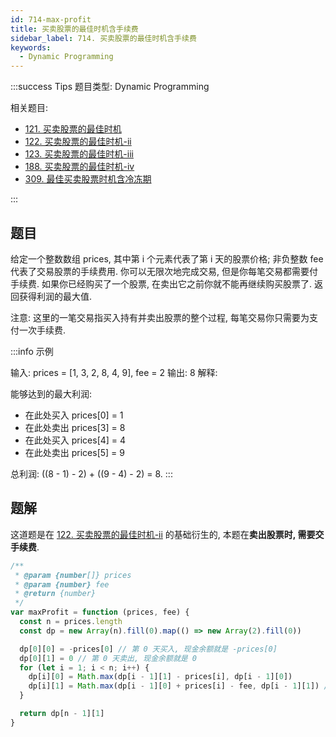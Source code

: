 ```yaml
---
id: 714-max-profit
title: 买卖股票的最佳时机含手续费
sidebar_label: 714. 买卖股票的最佳时机含手续费
keywords:
  - Dynamic Programming
---
```


:::success Tips
题目类型: Dynamic Programming

相关题目:

- [121. 买卖股票的最佳时机](/leetcode/easy/121-max-profit)
- [122. 买卖股票的最佳时机-ii](/leetcode/medium/122-max-profit)
- [123. 买卖股票的最佳时机-iii](/leetcode/hard/123-max-profit)
- [188. 买卖股票的最佳时机-iv](/leetcode/hard/188-max-profit)
- [309. 最佳买卖股票时机含冷冻期](/leetcode/medium/309-max-profit)

:::

## 题目

给定一个整数数组 prices, 其中第 i 个元素代表了第 i 天的股票价格; 非负整数 fee 代表了交易股票的手续费用. 你可以无限次地完成交易, 但是你每笔交易都需要付手续费. 如果你已经购买了一个股票, 在卖出它之前你就不能再继续购买股票了. 返回获得利润的最大值.

注意: 这里的一笔交易指买入持有并卖出股票的整个过程, 每笔交易你只需要为支付一次手续费.

:::info 示例

输入: prices = [1, 3, 2, 8, 4, 9], fee = 2
输出: 8
解释:

能够达到的最大利润:

- 在此处买入 prices[0] = 1
- 在此处卖出 prices[3] = 8
- 在此处买入 prices[4] = 4
- 在此处卖出 prices[5] = 9

总利润: ((8 - 1) - 2) + ((9 - 4) - 2) = 8.
:::

## 题解

这道题是在 [122. 买卖股票的最佳时机-ii](/leetcode/medium/122-max-profit) 的基础衍生的, 本题在**卖出股票时, 需要交手续费**.

```ts {14}
/**
 * @param {number[]} prices
 * @param {number} fee
 * @return {number}
 */
var maxProfit = function (prices, fee) {
  const n = prices.length
  const dp = new Array(n).fill(0).map(() => new Array(2).fill(0))

  dp[0][0] = -prices[0] // 第 0 天买入, 现金余额就是 -prices[0]
  dp[0][1] = 0 // 第 0 天卖出, 现金余额就是 0
  for (let i = 1; i < n; i++) {
    dp[i][0] = Math.max(dp[i - 1][1] - prices[i], dp[i - 1][0])
    dp[i][1] = Math.max(dp[i - 1][0] + prices[i] - fee, dp[i - 1][1]) // 卖出时减去手续费
  }

  return dp[n - 1][1]
}
```
